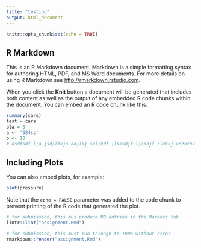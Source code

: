 ```yaml
---
title: "testing"
output: html_document
---
```


```r
knitr::opts_chunk$set(echo = TRUE)
```

## R Markdown

This is an R Markdown document. Markdown is a simple formatting syntax for authoring HTML, PDF, and MS Word documents. For more details on using R Markdown see <http://rmarkdown.rstudio.com>.

When you click the **Knit** button a document will be generated that includes both content as well as the output of any embedded R code chunks within the document. You can embed an R code chunk like this:

```r
summary(cars)
test = cars
bla = 5
a <- '524ss'
b <- 10
# asdfsdf l;a jsd;lfkjs ad;lkj sal;kdf ;lkasdjf l;asdjf ;lckxj vozxchv pqoewrj asdplfj asc;lvh ;rly kewrj tpqoewihf asd;lkhv ;lskrjt apoweh 
```

## Including Plots

You can also embed plots, for example:

```r
plot(pressure)
```

Note that the `echo = FALSE` parameter was added to the code chunk to prevent printing of the R code that generated the plot.


```r
# for submission, this mus produce NO entries in the Markers tab
lintr::lint("assignment.Rmd")
```

```r
# for submission, this must run through to 100% without error
rmarkdown::render("assignment.Rmd")
```

